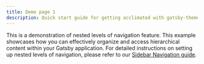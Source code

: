 ```yaml
---
title: Demo page 1
description: Quick start guide for getting acclimated with gatsby-theme-carbon
---
```


<PageDescription>

This is a demonstration of nested levels of navigation feature. This example
showcases how you can effectively organize and access hierarchical content
within your Gatsby application. For detailed instructions on setting up nested
levels of navigation, please refer to our
[Sidebar Navigation guide](https://gatsby.carbondesignsystem.com/guides/navigation/sidebar/).

</PageDescription>
